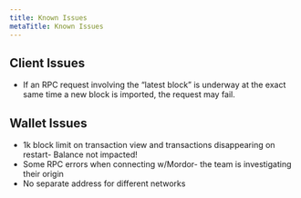 ```yaml
---
title: Known Issues
metaTitle: Known Issues
---
```



## Client Issues

* If an RPC request involving the “latest block” is underway at the exact same time a new block is imported, the request may fail.

## Wallet Issues

* 1k block limit on transaction view and transactions disappearing on restart- Balance not impacted!
* Some RPC errors when connecting w/Mordor- the team is investigating their origin
* No separate address for different networks
